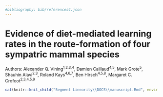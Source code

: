 ```yaml
---
#bibliography: bib/references4.json
---
```


# Evidence of diet-mediated learning rates in the route-formation of four sympatric mammal species {#route-learn}

<!-- This adds a different "short title" -->
\chaptermark {Route Formation}

Authors: Alexander Q. Vining^1,2,3,4^, Damien Caillaud^4,5^, Mark Grote^5^, Shauhin Alavi^2,3^, Roland Kays^4,6,7^, Ben Hirsch^4,5,8^, Margaret C. Crofoot^2,3,4,5,9^ \par

\begin{scriptsize}
1.	Animal Behavior Graduate Group, University of California, Davis, USA

2.	Department for the Ecology of Animal Societies, Max Planck Institute of Animal Behavior, Konstanz, Germany

3.	Department of Biology, University of Konstanz, Konstanz, Germany

4.	Smithsonian Tropical Research Institute, Balboa, Republic of Panamá

5.	Department of Anthropology, University of California, Davis, CA, United States

6.	North Carolina Museum of Natural Sciences, Raleigh, NC USA

7.	Department of Forestry and Environmental Resources, North Carolina State University, Raleigh, NC USA

8.  Center for Tropical Environmental and Sustainability Science, James Cook University, Queensland, Australia

9.	Center for the Advanced Study of Collective Behavior, University of Konstanz, Konstanz, Germany


\par
\end{scriptsize}
<!-- Required to number equations in HTML files -->
<script type="text/x-mathjax-config">
MathJax.Hub.Config({
  TeX: { equationNumbers: { autoNumber: "AMS" } }
});
</script>


```r
cat(knitr::knit_child("Segment Linearity\\DOCS\\manuscript.Rmd", envir = environment(), quiet = TRUE))
```

